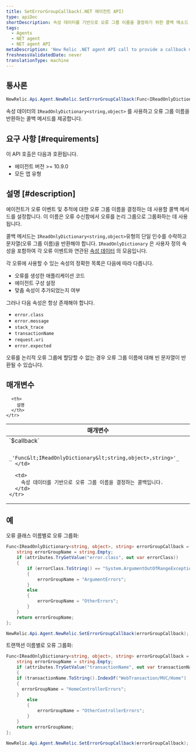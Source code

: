 ```yaml
---
title: SetErrorGroupCallback(.NET 에이전트 API)
type: apiDoc
shortDescription: 속성 데이터를 기반으로 오류 그룹 이름을 결정하기 위한 콜백 메소드 제공
tags:
  - Agents
  - NET agent
  - NET agent API
metaDescription: 'New Relic .NET agent API call to provide a callback method for determining the error group name for an error, based on attribute data.'
freshnessValidatedDate: never
translationType: machine
---
```


## 통사론

```cs
NewRelic.Api.Agent.NewRelic.SetErrorGroupCallback(Func<IReadOnlyDictionary<string,object>, string> errorGroupCallback);
```

속성 데이터의 `IReadOnlyDictionary<string,object>` 를 사용하고 오류 그룹 이름을 반환하는 콜백 메서드를 제공합니다.

## 요구 사항 [#requirements]

이 API 호출은 다음과 호환됩니다.

* 에이전트 버전 >= 10.9.0
* 모든 앱 유형

## 설명 [#description]

에이전트가 오류 이벤트 및 추적에 대한 오류 그룹 이름을 결정하는 데 사용할 콜백 메서드를 설정합니다. 이 이름은 오류 수신함에서 오류를 논리 그룹으로 그룹화하는 데 사용됩니다.

콜백 메서드는 `IReadOnlyDictionary<string,object>`유형의 단일 인수를 수락하고 문자열(오류 그룹 이름)을 반환해야 합니다. `IReadOnlyDictionary` 은 사용자 정의 속성을 포함하여 각 오류 이벤트와 연관된 [속성 데이터](/docs/apm/agents/manage-apm-agents/agent-data/agent-attributes/) 의 모음입니다.

각 오류에 사용할 수 있는 속성의 정확한 목록은 다음에 따라 다릅니다.

* 오류를 생성한 애플리케이션 코드
* 에이전트 구성 설정
* 맞춤 속성이 추가되었는지 여부

그러나 다음 속성은 항상 존재해야 합니다.

* `error.class`
* `error.message`
* `stack_trace`
* `transactionName`
* `request.uri`
* `error.expected`

오류를 논리적 오류 그룹에 할당할 수 없는 경우 오류 그룹 이름에 대해 빈 문자열이 반환될 수 있습니다.

## 매개변수

<table>
  <thead>
    <tr>
      <th width="25%">
        매개변수
      </th>

      <th>
        설명
      </th>
    </tr>
  </thead>

  <tbody>
    <tr>
      <td>
        `$callback`

        _'Func&lt;IReadOnlyDictionary&lt;string,object>,string>'_
      </td>

      <td>
        속성 데이터를 기반으로 오류 그룹 이름을 결정하는 콜백입니다.
      </td>
    </tr>
  </tbody>
</table>

## 예

오류 클래스 이름별로 오류 그룹화:

```cs
Func<IReadOnlyDictionary<string, object>, string> errorGroupCallback = (attributes) => {
	string errorGroupName = string.Empty;
	if (attributes.TryGetValue("error.class", out var errorClass))
	{
		if (errorClass.ToString() == "System.ArgumentOutOfRangeException" || errorClass.ToString() == "System.ArgumentNullException")
		{
			errorGroupName = "ArgumentErrors";
		}
		else
		{
			errorGroupName = "OtherErrors";
		}
	}
	return errorGroupName;
};

NewRelic.Api.Agent.NewRelic.SetErrorGroupCallback(errorGroupCallback);
```

트랜잭션 이름별로 오류 그룹화:

```cs
Func<IReadOnlyDictionary<string, object>, string> errorGroupCallback = (attributes) => {
	string errorGroupName = string.Empty;
	if (attributes.TryGetValue("transactionName", out var transactionName))
	{
    if (transactionName.ToString().IndexOf("WebTransaction/MVC/Home") != -1)
    {
      errorGroupName = "HomeControllerErrors";
    }
		else
		{
			errorGroupName = "OtherControllerErrors";
		}
	}
	return errorGroupName;
};

NewRelic.Api.Agent.NewRelic.SetErrorGroupCallback(errorGroupCallback);
```